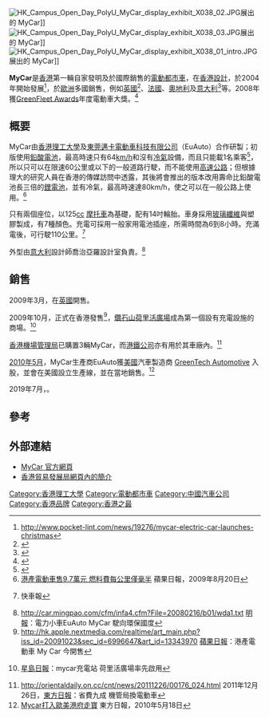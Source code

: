[[File:HK_Campus_Open_Day_PolyU_MyCar_display_exhibit_X038_02.JPG|thumb]]展出的 MyCar]]
[[File:HK_Campus_Open_Day_PolyU_MyCar_display_exhibit_X038_03.JPG|thumb]]展出的 MyCar]]
[[File:HK_Campus_Open_Day_PolyU_MyCar_display_exhibit_X038_01_intro.JPG|thumb]]展出的 MyCar]]

'''MyCar'''是[[香港|香港]]第一輛自家發明及於國際銷售的[[電動車_(自動車)|電動]][[都市車|都市車]]，在[[香港|香港]][[設計|設計]]，於2004年開始發展<ref>http://www.pocket-lint.com/news/19276/mycar-electric-car-launches-christmas{{Dead link|date=2018年11月 |bot=InternetArchiveBot |fix-attempted=yes }}</ref>，於[[歐洲|歐洲]]多國銷售，例如[[英國|英國]]<ref>{{Cite web |url=http://www.guardian.co.uk/environment/ethicallivingblog/2009/mar/23/mycar-evstores-electric-car-ev-london |title=存档副本 |accessdate=2009-12-15 |archive-date=2012-06-18 |archive-url=https://web.archive.org/web/20120618121727/http://www.guardian.co.uk/environment/ethicallivingblog/2009/mar/23/mycar-evstores-electric-car-ev-london |dead-url=no }}</ref>、[[法國|法國]]、[[奧地利|奧地利]]及[[意大利|意大利]]<ref>{{Cite web |url=http://www.theautochannel.com/news/2009/10/23/482418.html |title=存档副本 |accessdate=2009-12-15 |archive-date=2019-04-25 |archive-url=https://web.archive.org/web/20190425032337/https://www.theautochannel.com/news/2009/10/23/482418.html |dead-url=no }}</ref>等。2008年獲[[GreenFleet_Awards|GreenFleet Awards]]年度電動車大獎。<ref>{{cite web |url=http://www.thegreenmotorist.com/index.php/2008-greenfleet-awards-nice-mycar-electric-vehicle-of-the-year/ |title=存档副本 |accessdate=2009-12-15 |deadurl=yes |archiveurl=https://web.archive.org/web/20081026065338/http://www.thegreenmotorist.com/index.php/2008-greenfleet-awards-nice-mycar-electric-vehicle-of-the-year/ |archivedate=2008-10-26 }}</ref>

==概要==
MyCar由[[香港理工大學|香港理工大學]]及[[東莞|東莞]][[邁卡電動車科技有限公司|邁卡電動車科技有限公司]]（EuAuto）合作研製；初版使用[[鉛酸電池|鉛酸電池]]，最高時速只有64[[km/h|km/h]]和沒有[[冷氣|冷氣]]設備，而且只能載1名乘客<ref>{{Cite web |url=http://www.topgear.com.ph/news/hong-kong-rolls-out-first-electric-vehicle |title=存档副本 |accessdate=2009-12-15 |archive-date=2016-03-04 |archive-url=https://web.archive.org/web/20160304124702/http://www.topgear.com.ph/news/hong-kong-rolls-out-first-electric-vehicle |dead-url=no }}</ref>，所以只可以在限速60公里或以下的一般道路行駛，而不能使用[[高速公路|高速公路]]；但根據理大的研究人員在香港的傳媒訪問中透露，其後將會推出的版本改用壽命比鉛酸電池長三倍的[[鋰電池|鋰電池]]，並有冷氣，最高時速達80km/h，使之可以在一般公路上使用。<ref>[http://hk.apple.nextmedia.com/template/apple/art_main.php?iss_id=20090820&sec_id=4104&art_id=13118369 港產電動車售9.7萬元 燃料費每公里僅毫半] {{Wayback|url=http://hk.apple.nextmedia.com/template/apple/art_main.php?iss_id=20090820&sec_id=4104&art_id=13118369 |date=20091028002920 }} 蘋果日報，2009年8月20日</ref>

只有兩個座位，以125[[立方厘米|cc]] [[摩托車|摩托車]]為基礎，配有14吋輪胎。車身採用[[玻璃纖維|玻璃纖維]]與塑膠製成，有7種顏色。充電可採用一般家用電池插座，所需時間為6到8小時。充滿電後，可行駛110公里。<ref>{{cite web |url=http://chinese.autoblog.com/2009/10/26/mycar/ |title=存档副本 |accessdate=2009-12-15 |deadurl=yes |archiveurl=https://web.archive.org/web/20091228120350/http://chinese.autoblog.com/2009/10/26/mycar/ |archivedate=2009-12-28 }} 快車報</ref>

外型由[[意大利|意大利]]設計師喬治亞羅設計室負責。<ref>http://car.mingpao.com/cfm/infa4.cfm?File=20080216/b01/wda1.txt {{Wayback|url=http://car.mingpao.com/cfm/infa4.cfm?File=20080216%2Fb01%2Fwda1.txt |date=20181118081903 }} [[明報|明報]]：電力小車EuAuto MyCar 駛向環保國度</ref>

==銷售==
2009年3月，在[[英國|英國]]開售。

2009年10月，正式在香港發售<ref>http://hk.apple.nextmedia.com/realtime/art_main.php?iss_id=20091023&sec_id=6996647&art_id=13343970 {{Wayback|url=http://hk.apple.nextmedia.com/realtime/art_main.php?iss_id=20091023&sec_id=6996647&art_id=13343970 |date=20191018151723 }} [[蘋果日報|蘋果日報]]：港產電動車 My Car
今開售</ref>，[[鑽石山|鑽石山]][[荷里活廣場|荷里活廣場]]成為第一個設有充電設施的商場。<ref>{{cite web |url=http://hk.news.yahoo.com/article/091024/3/euix.html |title=存档副本 |accessdate=2009-12-15 |deadurl=yes |archiveurl=https://web.archive.org/web/20091027204354/http://hk.news.yahoo.com/article/091024/3/euix.html |archivedate=2009-10-27 }} [[星島日報|星島日報]]：mycar充電站 荷里活廣場率先啟用</ref>

[[香港機場管理局|香港機場管理局]]已購置3輛MyCar，而[[港鐵公司|港鐵公司]]亦有用於其車廠內。<ref>http://orientaldaily.on.cc/cnt/news/20111226/00176_024.html {{Wayback|url=http://orientaldaily.on.cc/cnt/news/20111226/00176_024.html |date=20160305073110 }} 2011年12月26日，[[東方日報|東方日報]]：省費九成 機管局換電動車</ref>

[[2010年5月|2010年5月]]，MyCar生產商EuAuto獲[[美國|美國]]汽車製造商 [[GreenTech_Automotive|GreenTech Automotive]] 入股，並會在美國設立生產線，並在當地銷售。<ref>[http://orientaldaily.on.cc/cnt/news/20100518/00176_011.html Mycar打入歐美港府走寶] {{Wayback|url=http://orientaldaily.on.cc/cnt/news/20100518/00176_011.html |date=20160304234150 }} 東方日報，2010年5月18日</ref>　

2019年7月，{{Citation needed|江蘇賽麟汽車科技有限公司將本車重新命名為{{link-en|賽麟|Saleen}}邁邁於中國市場上市，根據廠方資料，此版本稍為修改了原版MyCar的外型並改用了馬力達132匹的電動馬達，使其最高時速達到100km/h，並能在NEDC標準下提供最高305公里續航里程。另外，廠方聲稱此版本最高爬坡度達45度}}。

==參考==
{{reflist}}

==外部連結==
{{commonscat|MyCar, Hong Kong}}
* [https://web.archive.org/web/20091026160343/http://www.euauto.com.hk/tc/index.html MyCar 官方網頁]
* [https://web.archive.org/web/20091125094408/http://www.hktdc.com/info/webcast/v/tc/en/1X000HL0/%E6%B8%AF%E7%94%A2%E9%9B%BB%E5%8B%95%E8%BB%8AMyCar%E8%B5%B0%E5%90%91%E5%9C%8B%E9%9A%9B.htm 香港貿易發展局網頁內的簡介]

{{香港理工大學}}
[[Category:香港理工大學|Category:香港理工大學]]
[[Category:電動都市車|Category:電動都市車]]
[[Category:中國汽車公司|Category:中國汽車公司]]
[[Category:香港品牌|Category:香港品牌]]
[[Category:香港之最|Category:香港之最]]